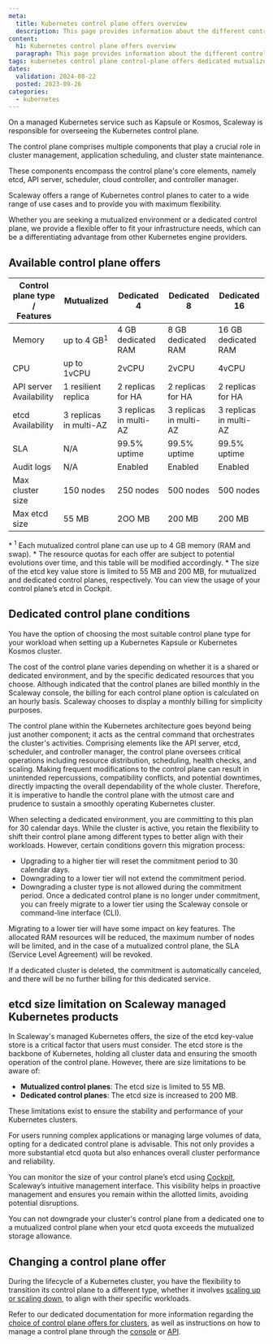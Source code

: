 ```yaml
---
meta:
  title: Kubernetes control plane offers overview
  description: This page provides information about the different control plane offers available for Scaleway Kubernetes Kapsule and Kosmos
content:
  h1: Kubernetes control plane offers overview
  paragraph: This page provides information about the different control plane offers available for Scaleway Kubernetes Kapsule and Kosmos
tags: kubernetes control plane control-plane offers dedicated mutualized
dates:
  validation: 2024-08-22
  posted: 2023-09-26
categories:
  - kubernetes
---
```


On a managed Kubernetes service such as Kapsule or Kosmos, Scaleway is responsible for overseeing the Kubernetes control plane.

The control plane comprises multiple components that play a crucial role in cluster management, application scheduling, and cluster state maintenance.

These components encompass the control plane's core elements, namely etcd, API server, scheduler, cloud controller, and controller manager.

Scaleway offers a range of Kubernetes control planes to cater to a wide range of use cases and to provide you with maximum flexibility.

Whether you are seeking a mutualized environment or a dedicated control plane, we provide a flexible offer to fit your infrastructure needs, which can be a differentiating advantage from other Kubernetes engine providers.

## Available control plane offers

| Control plane type /<br />Features | Mutualized | Dedicated 4       | Dedicated 8       | Dedicated 16        |
|--------------------|---------------------------|-------------------|-------------------|--------------------|
| Memory             | up to 4 GB<sup>1</sup>    | 4 GB dedicated RAM | 8 GB dedicated RAM | 16 GB dedicated RAM |
| CPU             | up to 1vCPU    | 2vCPU | 2vCPU | 4vCPU |
| API server Availability       | 1 resilient replica       | 2 replicas for HA | 2 replicas for HA | 2 replicas for HA  |
| etcd Availability       | 3 replicas in multi-AZ       | 3 replicas in multi-AZ | 3 replicas in multi-AZ | 3 replicas in multi-AZ  |
| SLA                | N/A                       | 99.5% uptime      | 99.5% uptime      | 99.5% uptime       |
| Audit logs         | N/A                       | Enabled      | Enabled      | Enabled       |
| Max cluster size   | 150 nodes                 | 250 nodes         | 500 nodes         | 500 nodes          |
| Max etcd size      | 55 MB                     | 2OO MB            | 200 MB            | 200 MB             |


<Message type="note">
  * <sup>1</sup> Each mutualized control plane can use up to 4 GB memory (RAM and swap).
  * The resource quotas for each offer are subject to potential evolutions over time, and this table will be modified accordingly.
  * The size of the etcd key value store is limited to 55 MB and 200 MB, for mutualized and dedicated control planes, respectively. You can view the usage of your control plane’s etcd in Cockpit.
</Message>

<Lightbox src="scaleway-dcp-detailed.webp" alt="Schema Scaleway Dedicated control planes for Kubernetes" size="large" />

## Dedicated control plane conditions

You have the option of choosing the most suitable control plane type for your workload when setting up a Kubernetes Kapsule or Kubernetes Kosmos cluster.

The cost of the control plane varies depending on whether it is a shared or dedicated environment, and by the specific dedicated resources that you choose. Although indicated that the control planes are billed monthly in the Scaleway console, the billing for each control plane option is calculated on an hourly basis. Scaleway chooses to display a monthly billing for simplicity purposes.

The control plane within the Kubernetes architecture goes beyond being just another component; it acts as the central command that orchestrates the cluster's activities. Comprising elements like the API server, etcd, scheduler, and controller manager, the control plane oversees critical operations including resource distribution, scheduling, health checks, and scaling. Making frequent modifications to the control plane can result in unintended repercussions, compatibility conflicts, and potential downtimes, directly impacting the overall dependability of the whole cluster. Therefore, it is imperative to handle the control plane with the utmost care and prudence to sustain a smoothly operating Kubernetes cluster.

When selecting a dedicated environment, you are committing to this plan for 30 calendar days. While the cluster is active, you retain the flexibility to shift their control plane among different types to better align with their workloads. However, certain conditions govern this migration process:
* Upgrading to a higher tier will reset the commitment period to 30 calendar days.
* Downgrading to a lower tier will not extend the commitment period.
* Downgrading a cluster type is not allowed during the commitment period.
Once a dedicated control plane is no longer under commitment, you can freely migrate to a lower tier using the Scaleway console or command-line interface (CLI).

<Message type="important">
  Migrating to a lower tier will have some impact on key features. The allocated RAM resources will be reduced, the maximum number of nodes will be limited, and in the case of a mutualized control plane, the SLA (Service Level Agreement) will be revoked.
</Message>

If a dedicated cluster is deleted, the commitment is automatically canceled, and there will be no further billing for this dedicated service.

## etcd size limitation on Scaleway managed Kubernetes products

In Scaleway's managed Kubernetes offers, the size of the etcd key-value store is a critical factor that users must consider.
The etcd store is the backbone of Kubernetes, holding all cluster data and ensuring the smooth operation of the control plane. However, there are size limitations to be aware of:

- **Mutualized control planes**: The etcd size is limited to 55 MB.
- **Dedicated control planes**: The etcd size is increased to 200 MB.

These limitations exist to ensure the stability and performance of your Kubernetes clusters.

For users running complex applications or managing large volumes of data, opting for a dedicated control plane is advisable. This not only provides a more substantial etcd quota but also enhances overall cluster performance and reliability. 

You can monitor the size of your control plane’s etcd using [Cockpit](/cockpit/quickstart/), Scaleway’s intuitive management interface. This visibility helps in proactive management and ensures you remain within the allotted limits, avoiding potential disruptions.

<Message type="note">
  You can not downgrade your cluster's control plane from a dedicated one to a mutualized control plane when your etcd quota exceeds the mutualized storage allowance.
</Message>

## Changing a control plane offer

During the lifecycle of a Kubernetes cluster, you have the flexibility to transition its control plane to a different type, whether it involves [scaling up or scaling down](/faq/kubernetes/#can-i-change-the-offer-of-my-clusters-control-plane), to align with their specific workloads.

Refer to our dedicated documentation for more information regarding the [choice of control plane offers for clusters](/faq/kubernetes/#can-i-choose-the-type-of-control-plane-for-my-cluster), as well as instructions on how to manage a control plane through the [console](/kubernetes/how-to/edit-cluster/) or [API](https://www.scaleway.com/en/developers/api/kubernetes/).